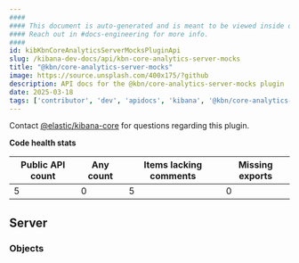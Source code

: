 ```yaml
---
####
#### This document is auto-generated and is meant to be viewed inside our experimental, new docs system.
#### Reach out in #docs-engineering for more info.
####
id: kibKbnCoreAnalyticsServerMocksPluginApi
slug: /kibana-dev-docs/api/kbn-core-analytics-server-mocks
title: "@kbn/core-analytics-server-mocks"
image: https://source.unsplash.com/400x175/?github
description: API docs for the @kbn/core-analytics-server-mocks plugin
date: 2025-03-18
tags: ['contributor', 'dev', 'apidocs', 'kibana', '@kbn/core-analytics-server-mocks']
---
```




Contact [@elastic/kibana-core](https://github.com/orgs/elastic/teams/kibana-core) for questions regarding this plugin.

**Code health stats**

| Public API count  | Any count | Items lacking comments | Missing exports |
|-------------------|-----------|------------------------|-----------------|
| 5 | 0 | 5 | 0 |

## Server

### Objects
<DocDefinitionList data={kbnCoreAnalyticsServerMocksObj.server.objects}/>

